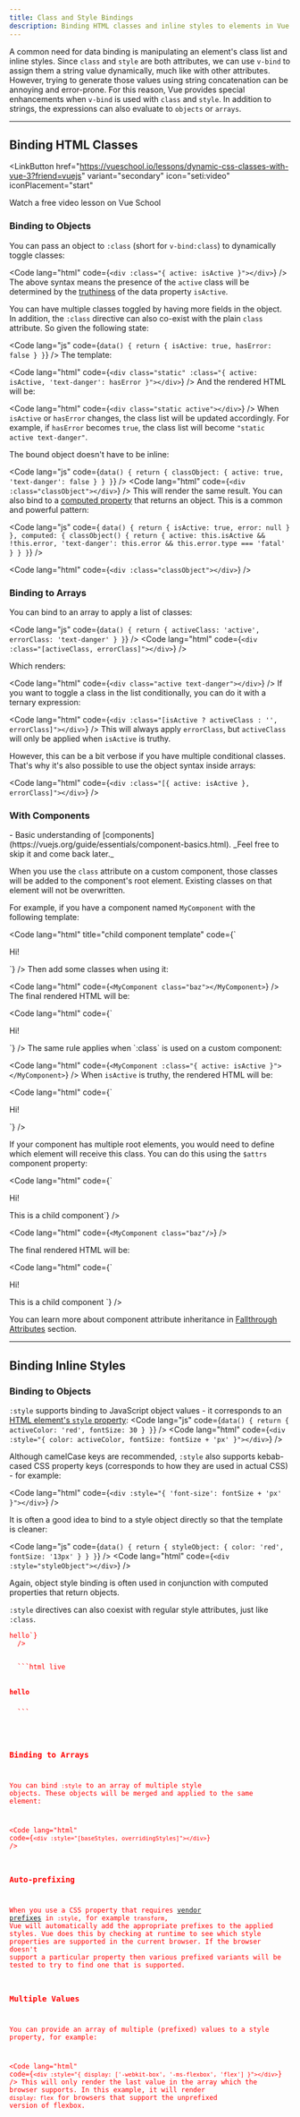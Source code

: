 ```yaml
---
title: Class and Style Bindings
description: Binding HTML classes and inline styles to elements in Vue.js
---
```


A common need for data binding is manipulating an element's class list and inline styles. 
Since `class` and `style` are both attributes, we can use `v-bind` to assign them a string value dynamically, much like with other attributes. 
However, trying to generate those values using string concatenation can be annoying and error-prone. 
For this reason, Vue provides special enhancements when `v-bind` is used with `class` and `style`. 
In addition to strings, the expressions can also evaluate to `objects` or `arrays`.

---

## Binding HTML Classes​

<LinkButton
  href="https://vueschool.io/lessons/dynamic-css-classes-with-vue-3?friend=vuejs"
  variant="secondary"
  icon="seti:video"
  iconPlacement="start"
>
Watch a free video lesson on Vue School
</LinkButton>

### Binding to Objects​

You can pass an object to `:class` (short for `v-bind:class`) to dynamically toggle classes:

<Code 
  lang="html"
  code={`<div :class="{ active: isActive }"></div>`}
  />
The above syntax means the presence of the `active` class will be determined by the [truthiness](https://developer.mozilla.org/en-US/docs/Glossary/Truthy) of the data property `isActive`.

You can have multiple classes toggled by having more fields in the object. In addition, the `:class` directive can also co-exist with the plain `class` attribute. So given the following state:

<Code 
  lang="js"
  code={`data() {
  return {
    isActive: true,
    hasError: false
  }
}`}
  />
The template:

<Code 
  lang="html"
  code={`<div class="static"
  :class="{ active: isActive, 'text-danger': hasError }"></div>`}
  />
And the rendered HTML will be:

<Code 
  lang="html"
  code={`<div class="static active"></div>`}
  />
When `isActive` or `hasError` changes, the class list will be updated accordingly. 
For example, if `hasError` becomes `true`, the class list will become `"static active text-danger"`.

The bound object doesn't have to be inline:

<Code 
  lang="js"
  code={`data() {
  return {
    classObject: {
      active: true,
      'text-danger': false
    }
  }
}`}
  />
<Code 
  lang="html"
  code={`<div :class="classObject"></div>`}
  />
This will render the same result. 
You can also bind to a [computed property](/essentials/computed) that returns an object. This is a common and powerful pattern:

<Code 
    lang="js"
    code={
    `data() {
    return {
        isActive: true,
        error: null
    }
    },
    computed: {
    classObject() {
        return {
        active: this.isActive && !this.error,
        'text-danger': this.error && this.error.type === 'fatal'
        }
    }
    }`}
/>
   
<Code 
  lang="html"
  code={`<div :class="classObject"></div>`}
/>

### Binding to Arrays​

You can bind to an array to apply a list of classes:

<Code 
  lang="js"
  code={`data() {
  return {
    activeClass: 'active',
    errorClass: 'text-danger'
  }
}`}
  />
<Code 
  lang="html"
  code={`<div :class="[activeClass, errorClass]"></div>`}
  />

Which renders:

<Code 
  lang="html"
  code={`<div class="active text-danger"></div>`}
  />
If you want to toggle a class in the list conditionally, you can do it with a ternary expression:

<Code 
  lang="html"
  code={`<div :class="[isActive ? activeClass : '', errorClass]"></div>`}
  />
This will always apply `errorClass`, but `activeClass` will only be applied when `isActive` is truthy.

However, this can be a bit verbose if you have multiple conditional classes. 
That's why it's also possible to use the object syntax inside arrays:

<Code 
  lang="html"
  code={`<div :class="[{ active: isActive }, errorClass]"></div>`}
  />

### With Components​

<Aside type="note" title="Prerequisites">
- Basic understanding of [components](https://vuejs.org/guide/essentials/component-basics.html). 
_Feel free to skip it and come back later._
</Aside>

When you use the `class` attribute on a custom component, those classes will be added to the component's root element. Existing classes on that element will not be overwritten.

For example, if you have a component named `MyComponent` with the following template:

<Code 
  lang="html"
  title="child component template"
  code={`
<p class="foo bar">Hi!</p>`}
  />
Then add some classes when using it:

<Code 
  lang="html"
  code={`<MyComponent class="baz"></MyComponent>`}
  />
The final rendered HTML will be:

<Code 
  lang="html"
  code={`
  <p class="foo bar baz boo">Hi!</p>
  `}
  />
The same rule applies when `:class` is used on a custom component:

<Code 
  lang="html"
  code={`<MyComponent :class="{ active: isActive }"></MyComponent>`}
  />
When `isActive` is truthy, the rendered HTML will be:

<Code 
  lang="html"
  code={`
  <p class="foo bar active">Hi!</p>
  `}
/>

If your component has multiple root elements, you would need to define which element will receive this class. You can do this using the `$attrs` component property:

<Code 
  lang="html"
  code={`
  <!-- MyComponent template using $attrs -->
<p :class="$attrs.class">Hi!</p>
<span>This is a child component</span>`}
/>

<Code 
  lang="html"
  code={`<MyComponent class="baz"/>`}
  />

The final rendered HTML will be:

<Code 
  lang="html"
  code={`
<p class="baz">Hi!</p>
<span>This is a child component</span>
  `}
  />

You can learn more about component attribute inheritance in [Fallthrough Attributes](/components/fallthrough) section.

---

## Binding Inline Styles​

### Binding to Objects​

`:style` supports binding to JavaScript object values - it corresponds to an [HTML element's `style` property](https://developer.mozilla.org/en-US/docs/Web/API/HTMLElement/style):
<Code 
  lang="js"
  code={`data() {
  return {
    activeColor: 'red',
    fontSize: 30
  }
}`}
/>
  <Code 
  lang="html"
  code={`<div :style="{ color: activeColor, fontSize: fontSize + 'px' }"></div>`}
  />

Although camelCase keys are recommended, `:style` also supports kebab-cased CSS property keys (corresponds to how they are used in actual CSS) - for example:

<Code 
  lang="html"
  code={`<div :style="{ 'font-size': fontSize + 'px' }"></div>`}
  />

It is often a good idea to bind to a style object directly so that the template is cleaner:

<Code 
  lang="js"
  code={`data() {
  return {
    styleObject: {
      color: 'red',
      fontSize: '13px'
    }
  }
}`}
  />
<Code 
  lang="html"
  code={`<div :style="styleObject"></div>`}
  />

Again, object style binding is often used in conjunction with computed properties that return objects.

`:style` directives can also coexist with regular style attributes, just like `:class`.

<Tabs>
 <TabItem label="Template">
  <Code 
  lang="html"
  code={`<h1 style="color: red" :style="'font-size: 1em'">hello</h1>`}
  />
 </TabItem>
 <TabItem label="Rendered">
  ```html live
  <h1 style="color: red; font-size: 1em;">hello</h1>
  ```
 </TabItem>
</Tabs>

### Binding to Arrays​

You can bind `:style` to an array of multiple style objects. These objects will be merged and applied to the same element:

<Code 
  lang="html"
  code={`<div :style="[baseStyles, overridingStyles]"></div>`}
  />

### Auto-prefixing​

When you use a CSS property that requires [vendor prefixes](https://developer.mozilla.org/en-US/docs/Glossary/Vendor_Prefix) in `:style`, for example `transform`, Vue will automatically add the appropriate prefixes to the applied styles.
Vue does this by checking at runtime to see which style properties are supported in the current browser. If the browser doesn't support a particular property then various prefixed variants will be tested to try to find one that is supported.

### Multiple Values​
You can provide an array of multiple (prefixed) values to a style property, for example:

<Code 
  lang="html"
  code={`<div :style="{ display: ['-webkit-box', '-ms-flexbox', 'flex'] }"></div>`}
  />
This will only render the last value in the array which the browser supports. In this example, it will render `display: flex` for browsers that support the unprefixed version of flexbox.

